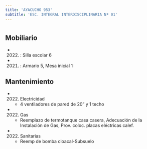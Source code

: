 ```yaml
---
title: 'AYACUCHO 953'
subtitle: 'ESC. INTEGRAL INTERDISCIPLINARIA Nª 01'
---
```


#


## Mobiliario

*  (2022) : Silla escolar 6 

*  (2021) : Armario 5, Mesa inicial 1 





## Mantenimiento

*  (2022) Electricidad 
    + 4 ventiladores de pared de 20" y 1 techo

*  (2022) Gas 
    + Reemplazo de termotanque casa casera, Adecuación de la Instalación de Gas, Prov. coloc. placas eléctricas calef.

*  (2022) Sanitarias 
    + Reemp de bomba cloacal-Subsuelo




